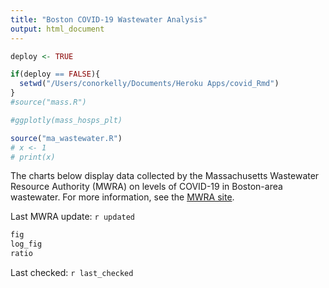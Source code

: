 ```yaml
---
title: "Boston COVID-19 Wastewater Analysis"
output: html_document
---
```


```r
deploy <- TRUE

if(deploy == FALSE){
  setwd("/Users/conorkelly/Documents/Heroku Apps/covid_Rmd")
}
#source("mass.R")
```

```r
#ggplotly(mass_hosps_plt)
```

```r
source("ma_wastewater.R")
# x <- 1
# print(x)
```
The charts below display data collected by the Massachusetts Wastewater Resource Authority (MWRA) on levels of COVID-19 in Boston-area wastewater. For more information, see the [MWRA site](https://www.mwra.com/biobot/biobotdata.htm). 

Last MWRA update: ``r updated``

```r
fig
log_fig
ratio
```
Last checked: ``r last_checked``